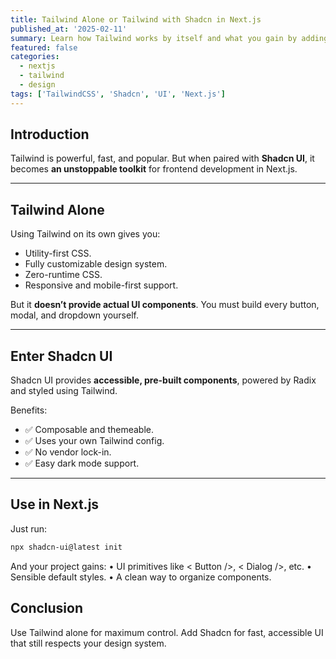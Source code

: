 ```yaml
---
title: Tailwind Alone or Tailwind with Shadcn in Next.js
published_at: '2025-02-11'
summary: Learn how Tailwind works by itself and what you gain by adding Shadcn UI on top of it.
featured: false
categories:
  - nextjs
  - tailwind
  - design
tags: ['TailwindCSS', 'Shadcn', 'UI', 'Next.js']
---
```


## Introduction

Tailwind is powerful, fast, and popular. But when paired with **Shadcn UI**, it becomes **an unstoppable toolkit** for frontend development in Next.js.

---

## Tailwind Alone

Using Tailwind on its own gives you:

- Utility-first CSS.
- Fully customizable design system.
- Zero-runtime CSS.
- Responsive and mobile-first support.

But it **doesn’t provide actual UI components**. You must build every button, modal, and dropdown yourself.

---

## Enter Shadcn UI

Shadcn UI provides **accessible, pre-built components**, powered by Radix and styled using Tailwind.

Benefits:

- ✅ Composable and themeable.
- ✅ Uses your own Tailwind config.
- ✅ No vendor lock-in.
- ✅ Easy dark mode support.

---

## Use in Next.js

Just run:

```bash
npx shadcn-ui@latest init
```

And your project gains:
• UI primitives like < Button />, < Dialog />, etc.
• Sensible default styles.
• A clean way to organize components.

## Conclusion

Use Tailwind alone for maximum control. Add Shadcn for fast, accessible UI that still respects your design system.
